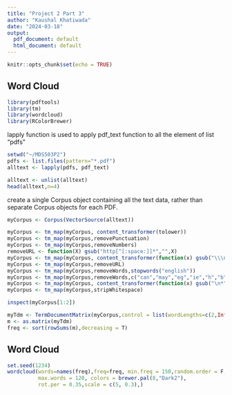 ```yaml
---
title: "Project 2 Part 3"
author: "Kaushal Khatiwada"
date: "2024-03-18"
output:
  pdf_document: default
  html_document: default
---
```


```r
knitr::opts_chunk$set(echo = TRUE)
```

## Word Cloud

```r
library(pdftools)
library(tm)
library(wordcloud)
library(RColorBrewer)
```


lapply function is used to apply pdf_text function to all the element of list "pdfs"
```r
setwd("~/MDS503P2")
pdfs <- list.files(pattern="*.pdf")
alltext <- lapply(pdfs, pdf_text)
```

```r

alltext <- unlist(alltext)
head(alltext,n=4)
```
create a single Corpus object containing all the text data, rather than separate Corpus objects for each PDF.
```r

myCorpus <- Corpus(VectorSource(alltext))

myCorpus <- tm_map(myCorpus, content_transformer(tolower))
myCorpus <- tm_map(myCorpus,removePunctuation)
myCorpus <- tm_map(myCorpus,removeNumbers)
removeURL <- function(X) gsub("http[^[:space:]]*","",X)
myCorpus <- tm_map(myCorpus, content_transformer(function(x) gsub("\\\n", " ", x)))
myCorpus <- tm_map(myCorpus,removeURL)
myCorpus <- tm_map(myCorpus,removeWords,stopwords("english"))
myCorpus <- tm_map(myCorpus,removeWords,c("can","may","eg","ie","h","b","p","k","g","q","set","used"))
myCorpus <- tm_map(myCorpus, content_transformer(function(x) gsub("\n*","", x)))
myCorpus <- tm_map(myCorpus,stripWhitespace)

inspect(myCorpus[1:2])
```


```r

myTdm <- TermDocumentMatrix(myCorpus,control = list(wordLengths=c(2,Inf)))
m <- as.matrix(myTdm)
freq <- sort(rowSums(m),decreasing = T)

```


## Word Cloud
```r

set.seed(1234)
wordcloud(words=names(freq),freq=freq, min.freq = 150,random.order = F,
          max.words = 120, colors = brewer.pal(8,"Dark2"),
          rot.per = 0.35,scale = c(5, 0.3),)

```
